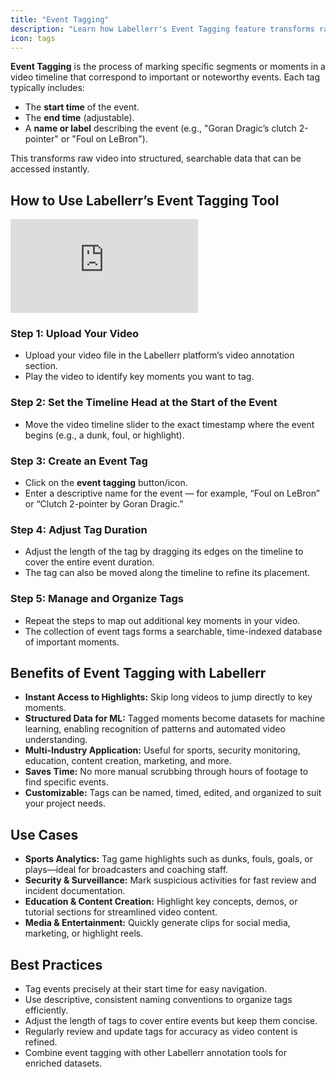 ```yaml
---
title: "Event Tagging"
description: "Learn how Labellerr's Event Tagging feature transforms raw video into structured, searchable data by marking and labeling specific segments in a video timeline."
icon: tags
---
```


**Event Tagging** is the process of marking specific segments or moments in a video timeline that correspond to important or noteworthy events. Each tag typically includes:

*   The **start time** of the event.
*   The **end time** (adjustable).
*   A **name or label** describing the event (e.g., "Goran Dragic’s clutch 2-pointer" or "Foul on LeBron").

This transforms raw video into structured, searchable data that can be accessed instantly.

## How to Use Labellerr’s Event Tagging Tool

<iframe 
  className="w-full aspect-video rounded-xl" 
  src="https://www.youtube.com/embed/47WGJJu_XQU" 
  title="Master Event Tagging with Labellerr: Effortlessly Organize &amp; Analyze Video Content" 
  frameborder="0" 
  allowfullscreen>
</iframe>

### Step 1: Upload Your Video

*   Upload your video file in the Labellerr platform’s video annotation section.
*   Play the video to identify key moments you want to tag.

### Step 2: Set the Timeline Head at the Start of the Event

*   Move the video timeline slider to the exact timestamp where the event begins (e.g., a dunk, foul, or highlight).

### Step 3: Create an Event Tag

*   Click on the **event tagging** button/icon.
*   Enter a descriptive name for the event — for example, “Foul on LeBron” or “Clutch 2-pointer by Goran Dragic.”

### Step 4: Adjust Tag Duration

*   Adjust the length of the tag by dragging its edges on the timeline to cover the entire event duration.
*   The tag can also be moved along the timeline to refine its placement.

### Step 5: Manage and Organize Tags

*   Repeat the steps to map out additional key moments in your video.
*   The collection of event tags forms a searchable, time-indexed database of important moments.

## Benefits of Event Tagging with Labellerr

*   **Instant Access to Highlights:** Skip long videos to jump directly to key moments.
*   **Structured Data for ML:** Tagged moments become datasets for machine learning, enabling recognition of patterns and automated video understanding.
*   **Multi-Industry Application:** Useful for sports, security monitoring, education, content creation, marketing, and more.
*   **Saves Time:** No more manual scrubbing through hours of footage to find specific events.
*   **Customizable:** Tags can be named, timed, edited, and organized to suit your project needs.

## Use Cases

*   **Sports Analytics:** Tag game highlights such as dunks, fouls, goals, or plays—ideal for broadcasters and coaching staff.
*   **Security & Surveillance:** Mark suspicious activities for fast review and incident documentation.
*   **Education & Content Creation:** Highlight key concepts, demos, or tutorial sections for streamlined video content.
*   **Media & Entertainment:** Quickly generate clips for social media, marketing, or highlight reels.

## Best Practices

*   Tag events precisely at their start time for easy navigation.
*   Use descriptive, consistent naming conventions to organize tags efficiently.
*   Adjust the length of tags to cover entire events but keep them concise.
*   Regularly review and update tags for accuracy as video content is refined.
*   Combine event tagging with other Labellerr annotation tools for enriched datasets.

